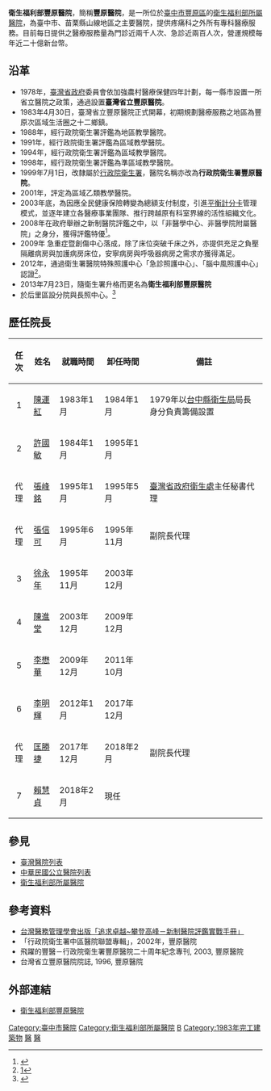 {{Hospital Clinic Information
| name                          = 衛生福利部豐原醫院
| else_name                     = Fongyuan Hospital, MOHW
| logo                          = 
| full_name                     = 
| abbreviated_name              = 豐原醫院
| open_date                     = 1983年
| closing_date                  =
| area                          =
| location                      = {{ROC-TW}} [[臺中市|臺中市]][[豐原區|豐原區]]安康路100號
| zip_code                      = 42055
| telephone_no                  = +886-4 25271180
| Division_of_medical_liability = 區域教學醫院
| sickbed                       = 897床
| special_medical               = 
| key_people                    = 
| manager                       = [[衛生福利部|衛生福利部]]<br>[[附屬醫療及社會福利機構管理會|附屬醫療及社會福利機構管理會]]
| num_employees                 =
| homepage                      = [http://www.fyh.mohw.gov.tw/]
| footnotes                     = 
| image                         = [[File:衛生署豐原醫院.JPG|300px]]
| width                         = 
}}
'''衛生福利部豐原醫院'''，簡稱'''豐原醫院'''，是一所位於[[臺中市|臺中市]][[豐原區|豐原區]]的[[衛生福利部所屬醫院|衛生福利部所屬醫院]]，為臺中市、苗栗縣山線地區之主要醫院，提供疼痛科之外所有專科醫療服務。目前每日提供之醫療服務量為門診近兩千人次、急診近兩百人次，營運規模每年近二十億新台幣。

== 沿革 ==
*1978年，[[臺灣省政府|臺灣省政府]]委員會依加強農村醫療保健四年計劃，每一縣市設置一所省立醫院之政策，通過設置'''臺灣省立豐原醫院'''。
*1983年4月30日，臺灣省立豐原醫院正式開幕，初期規劃醫療服務之地區為豐原次區域生活圈之十二鄉鎮。
*1988年，經行政院衛生署評鑑為地區教學醫院。
*1991年，經行政院衛生署評鑑為區域教學醫院。
*1994年，經行政院衛生署評鑑為區域教學醫院。
*1998年，經行政院衛生署評鑑為準區域教學醫院。
*1999年7月1日，改隸屬於[[行政院衛生署|行政院衛生署]]，醫院名稱亦改為'''行政院衛生署豐原醫院'''。
*2001年，評定為區域乙類教學醫院。
*2003年底，為因應全民健康保險轉變為總額支付制度，引進[[平衡計分卡|平衡計分卡]]管理模式，並逐年建立各醫療事業團隊、推行跨越原有科室界線的活性組織文化。
*2008年在政府舉辦之新制醫院評鑑之中，以「非醫學中心、非醫學院附屬醫院」之身分，獲得評鑑特優<ref>{{Cite web |url=http://www.doh.gov.tw/CHT2006/DM/DM2_p01.aspx?class_no=1&now_fod_list_no=9206&level_no=3&doc_no=72833 |title=95至98年度醫院評鑑及教學醫院評鑑合格名單 |access-date=2009-11-23 |archive-date=2012-12-05 |archive-url=https://web.archive.org/web/20121205173329/http://www.doh.gov.tw/CHT2006/DM/DM2_p01.aspx?class_no=1&now_fod_list_no=9206&level_no=3&doc_no=72833 |dead-url=no }}</ref>。
*2009年 急重症暨創傷中心落成，除了床位突破千床之外，亦提供充足之負壓隔離病房與加護病房床位，安寧病房與呼吸器病房之需求亦獲得滿足。
*2012年，通過衛生署醫院特殊照護中心「急診照護中心」、「腦中風照護中心」認證<ref>[http://www.doh.gov.tw/ufile/doc/101年度醫院特殊照護中心認證合格名單.pdf]{{Dead link|date=2018年6月 |bot=InternetArchiveBot |fix-attempted=no }}</ref>。
*2013年7月23日，隨衛生署升格而更名為'''衛生福利部豐原醫院'''
*於后里區設分院與長照中心。<ref>{{Cite web |url=https://m.ltn.com.tw/news/life/breakingnews/2934116 |title=豐原醫院設后里分院、長照中心 確定落腳月眉 |access-date=2019-11-20 |archive-date=2020-08-06 |archive-url=https://web.archive.org/web/20200806031745/https://m.ltn.com.tw/news/life/breakingnews/2934116 |dead-url=no }}</ref>

== 歷任院長 ==
{| class="wikitable" width="70%"
|-
!任次||姓名||就職時間||卸任時間||備註
|- 
|<center>1||[[陳運紅|陳運紅]]||1983年1月||1984年1月||1979年以[[台中縣衛生局|台中縣衛生局]]局長身分負責籌備設置
|-
|<center>2||[[許國敏|許國敏]]||1984年1月||1995年1月||
|-
|<center>代理||[[張峰銘|張峰銘]]||1995年1月||1995年5月||[[臺灣省政府衛生處|臺灣省政府衛生處]]主任秘書代理
|-
|<center>代理||[[張信可|張信可]]||1995年6月||1995年11月||副院長代理
|-
|<center>3||[[徐永年|徐永年]]||1995年11月||2003年12月||
|-
|<center>4||[[陳進堂|陳進堂]]||2003年12月||2009年12月||
|-
|<center>5||[[李懋華|李懋華]]||2009年12月||2011年10月||
|-
|<center>6||[[李明輝|李明輝]]||2012年1月||2017年12月||
|-
|<center>代理||[[匡勝捷|匡勝捷]]||2017年12月||2018年2月||副院長代理
|-
|<center>7||[[賴慧貞|賴慧貞]]||2018年2月||現任||
|}

== 參見 ==
* [[臺灣醫院列表|臺灣醫院列表]]
* [[中華民國公立醫院列表|中華民國公立醫院列表]]
* [[衛生福利部所屬醫院|衛生福利部所屬醫院]]

== 參考資料 ==
<references/>
*[http://www.tche.org.tw/ 台灣醫務管理學會出版「追求卓越~攀登高峰－新制醫院評鑑實戰手冊」] {{Wayback|url=http://www.tche.org.tw/ |date=20210413034332 }}
* 「行政院衛生署中區醫院聯盟專輯」，2002年，豐原醫院
* 飛躍的豐醫－行政院衛生署豐原醫院二十周年紀念專刊, 2003, 豐原醫院
* 台灣省立豐原醫院院誌, 1996, 豐原醫院

== 外部連結 ==
{{commons category|Fengyuan Hospital}}
* [https://web.archive.org/web/20100820133827/http://www.fyh.doh.gov.tw/ 衛生福利部豐原醫院]

{{衛生福利部附屬醫療及社會福利機構}}

{{coord|24.242689|N|120.725596|E|format=dms|display=title|scale:10000}}

[[Category:臺中市醫院|Category:臺中市醫院]]
[[Category:衛生福利部所屬醫院|Category:衛生福利部所屬醫院]]
[[Category:台灣區域醫院|B]]
[[Category:1983年完工建築物|Category:1983年完工建築物]]
[[Category:臺中市豐原區的政府機關|醫]]
[[Category:臺中市公有建築|醫]]